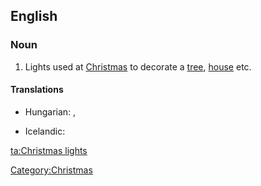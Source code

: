 ==English==

===Noun===
{{en-plural-noun|[[Christmas]] [[lights]]}}

# Lights used at [[Christmas]] to decorate a [[tree]], [[house]] etc.

====Translations====
{{trans-top|Christmas lights}}
* Hungarian: {{t-|hu|karácsonyfaégő}}, {{t|hu|karácsonyi kivilágítás}}
{{trans-mid}}
* Icelandic: {{t|is|jólaljós|n}}
{{trans-bottom}}

[[Category:Christmas]]

[[ta:Christmas lights]]